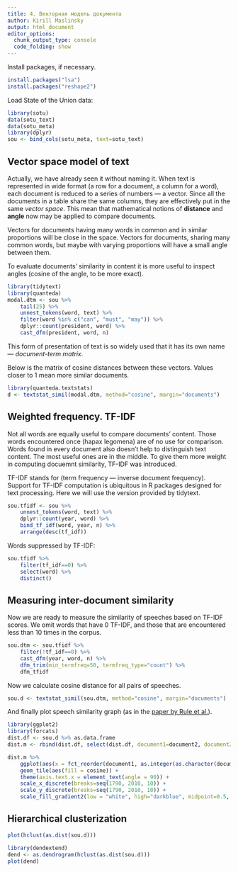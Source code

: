 ```yaml
---
title: 4. Векторная модель документа
author: Kirill Maslinsky
output: html_document
editor_options: 
  chunk_output_type: console
  code_folding: show
---
```


Install packages, if necessary. 

```r
install.packages("lsa")
install.packages("reshape2")
```

Load State of the Union data:

```r
library(sotu)
data(sotu_text)
data(sotu_meta)
library(dplyr)
sou <- bind_cols(sotu_meta, text=sotu_text)
```

## Vector space model of text

Actually, we have already seen it without naming it. When text is
represented in wide format (a row for a document, a column for a
word), each document is reduced to a series of numbers — a vector.
Since all the documents in a table share the same columns, they are
effectively put in the same *vector space*. This mean that
mathematical notions of **distance** and **angle** now may be applied
to compare documents.

Vectors for documents having many words in common and in similar
proportions will be close in the space. Vectors for documents, sharing
many common words, but maybe with varying proportions will have a
small angle between them. 

To evaluate documents' similarity in content it is more useful to
inspect angles (cosine of the angle, to be more exact).


```r
library(tidytext)
library(quanteda)
modal.dtm <- sou %>%
    tail(25) %>% 
    unnest_tokens(word, text) %>%
    filter(word %in% c("can", "must", "may")) %>%
    dplyr::count(president, word) %>%
    cast_dfm(president, word, n)
```

This form of presentation of text is so widely used that it has its
own name — *document-term matrix*.

Below is the matrix of cosine distances between these vectors. Values
closer to 1 mean more similar documents.

```r
library(quanteda.textstats)
d <- textstat_simil(modal.dtm, method="cosine", margin="documents")
```

## Weighted frequency. TF-IDF

Not all words are equally useful to compare documents' content. 
Those words encountered once (hapax legomena) are of no use for
comparison. Words found in every document also doesn't help to
distinguish text content. The most useful ones are in the middle. To
give them more weight in computing docuemnt similarity, TF-IDF was
introduced. 

TF-IDF stands for (term frequency — inverse document frequency).
Support for TF-IDF computation is ubiquitous in R packages designed
for text processing. Here we will use the version provided by
tidytext.

```r
sou.tfidf <- sou %>%
    unnest_tokens(word, text) %>%
    dplyr::count(year, word) %>%
    bind_tf_idf(word, year, n) %>%
    arrange(desc(tf_idf))
```

Words suppressed by TF-IDF:

```r
sou.tfidf %>%
    filter(tf_idf==0) %>%
    select(word) %>%
    distinct()
```

## Measuring inter-document similarity

Now we are ready to measure the similarity of speeches based on TF-IDF
scores. We omit words that have 0 TF-IDF, and those that are
encountered less than 10 times in the corpus.

```r
sou.dtm <- sou.tfidf %>%
    filter(!tf_idf==0) %>%
    cast_dfm(year, word, n) %>%
    dfm_trim(min_termfreq=50, termfreq_type="count") %>%
    dfm_tfidf
```


Now we calculate cosine distance for all pairs of speeches.

```r
sou.d <- textstat_simil(sou.dtm, method="cosine", margin="documents")
```

And finally plot speech similarity graph (as in the [paper by Rule et
al.](http://www.pnas.org/content/112/35/10837)).

```r
library(ggplot2)
library(forcats)
dist.df <- sou.d %>% as.data.frame
dist.m <- rbind(dist.df, select(dist.df, document1=document2, document2=document1, cosine))

dist.m %>%
    ggplot(aes(x = fct_reorder(document1, as.integer(as.character(document1))), y = fct_reorder(document2, as.integer(as.character(document2))))) +
    geom_tile(aes(fill = cosine)) +
    theme(axis.text.x = element_text(angle = 90)) +
    scale_x_discrete(breaks=seq(1790, 2010, 10)) +
    scale_y_discrete(breaks=seq(1790, 2010, 10)) +
    scale_fill_gradient2(low = "white", high="darkblue", midpoint=0.5, mid="steelblue") 
```

## Hierarchical clusterization

```r
plot(hclust(as.dist(sou.d)))
```


```r
library(dendextend)
dend <- as.dendrogram(hclust(as.dist(sou.d)))
plot(dend)
```
